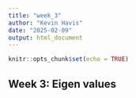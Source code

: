 ```yaml
---
title: "week_3"
author: "Kevin Havis"
date: "2025-02-09"
output: html_document
---
```


```r
knitr::opts_chunk$set(echo = TRUE)
```

## Week 3: Eigen values


